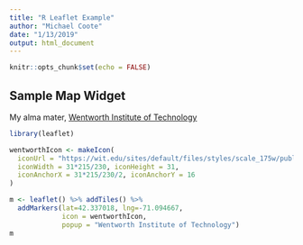 ```yaml
---
title: "R Leaflet Example"
author: "Michael Coote"
date: "1/13/2019"
output: html_document
---
```


```r
knitr::opts_chunk$set(echo = FALSE)
```

## Sample Map Widget
My alma mater, [Wentworth Institute of Technology](https://wit.edu/)

```r
library(leaflet)

wentworthIcon <- makeIcon(
  iconUrl = "https://wit.edu/sites/default/files/styles/scale_175w/public/default_images/wentworth-crest-color_0_0.png?itok=cALAtjCV",
  iconWidth = 31*215/230, iconHeight = 31,
  iconAnchorX = 31*215/230/2, iconAnchorY = 16
)

m <- leaflet() %>% addTiles() %>%
  addMarkers(lat=42.337018, lng=-71.094667, 
             icon = wentworthIcon, 
             popup = "Wentworth Institute of Technology")
m
```

